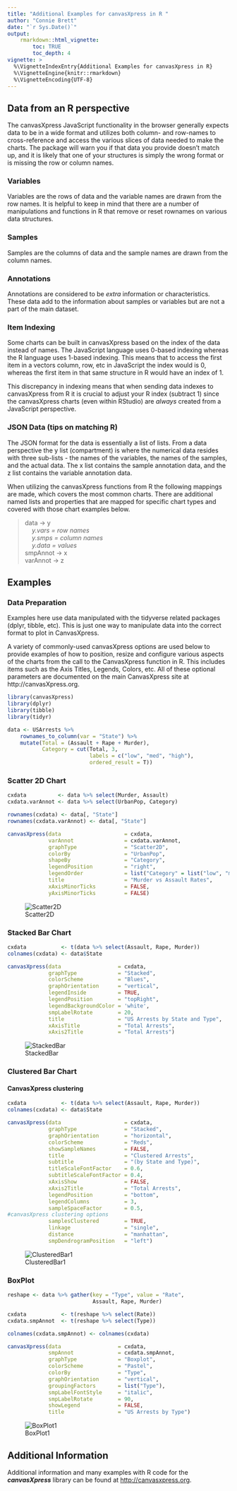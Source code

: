 ```yaml
---
title: "Additional Examples for canvasXpress in R "
author: "Connie Brett"
date: "`r Sys.Date()`"
output: 
    rmarkdown::html_vignette:
        toc: TRUE
        toc_depth: 4
vignette: >
  %\VignetteIndexEntry{Additional Examples for canvasXpress in R}
  %\VignetteEngine{knitr::rmarkdown}
  %\VignetteEncoding{UTF-8}
---
```


## Data from an R perspective

The canvasXpress JavaScript functionality in the browser generally expects data to be in a wide format and utilizes both column- and row-names to cross-reference and access the various slices of data needed to make the charts.  The package will warn you if that data you provide doesn't match up, and it is likely that one of your structures is simply the wrong format or is missing the row or column names.


### Variables

Variables are the rows of data and the variable names are drawn from the row names.  It is helpful to keep in mind that there are a number of manipulations and functions in R that remove or reset rownames on various data structures.


### Samples

Samples are the columns of data and the sample names are drawn from the column names.  


### Annotations

Annotations are considered to be *extra* information or characteristics.  These data add to the information about samples or variables but are not a part of the main dataset.


### Item Indexing

Some charts can be built in canvasXpress based on the index of the data instead of names.  The JavaScript language uses 0-based indexing whereas the R language uses 1-based indexing.  This means that to access the first item in a vectors column, row, etc in JavaScript the index would is 0, whereas the first item in that same structure in R would have an index of 1.

This discrepancy in indexing means that when sending data indexes to canvasXpress from R it is crucial to adjust your R index (subtract 1) since the canvasXpress charts (even within RStudio) are *always* created from a JavaScript perspective.


### JSON Data (tips on matching R)

The JSON format for the data is essentially a list of lists.  From a data perspective the y list (compartment) is where the numerical data resides with three sub-lists - the names of the variables, the names of the samples, and the actual data.  The x list contains the sample annotation data, and the z list contains the variable annotation data.  

When utilizing the canvasXpress functions from R the following mappings are made, which covers the most common charts.  There are additional named lists and properties that are mapped for specific chart types and covered with those chart examples below.

> data -> y  
> &nbsp;&nbsp;&nbsp;&nbsp;*y.vars = row names*  
> &nbsp;&nbsp;&nbsp;&nbsp;*y.smps = column names*  
> &nbsp;&nbsp;&nbsp;&nbsp;*y.data = values*  
> smpAnnot -> x  
> varAnnot -> z


## Examples

### Data Preparation

Examples here use data manipulated with the tidyverse related packages (dplyr, tibble, etc).  This is just one way to manipulate data into the correct format to plot in CanvasXpress.


A variety of commonly-used canvasXpress options are used below to provide examples of how to position, resize and configure various aspects of the charts from the call to the CanvasXpress function in R.  This includes items such as the Axis Titles, Legends, Colors, etc.  All of these optional parameters are documented on the main CanvasXpress site at http://canvasXpress.org.

```r
library(canvasXpress)
library(dplyr)
library(tibble)
library(tidyr)

data <- USArrests %>%
    rownames_to_column(var = "State") %>%
    mutate(Total = (Assault + Rape + Murder),
           Category = cut(Total, 3, 
                          labels = c("low", "med", "high"),
                          ordered_result = T)) 
```

### Scatter 2D Chart

```r
cxdata          <- data %>% select(Murder, Assault)
cxdata.varAnnot <- data %>% select(UrbanPop, Category) 

rownames(cxdata) <- data[, "State"]
rownames(cxdata.varAnnot) <- data[, "State"]

canvasXpress(data                    = cxdata,
             varAnnot                = cxdata.varAnnot,
             graphType               = "Scatter2D",
             colorBy                 = "UrbanPop",
             shapeBy                 = "Category",
             legendPosition          = "right",
             legendOrder             = list("Category" = list("low", "med", "high")),
             title                   = "Murder vs Assault Rates",
             xAxisMinorTicks         = FALSE,
             yAxisMinorTicks         = FALSE)
```
![Scatter2D](images/R-Scatter2D.png)

### Stacked Bar Chart

```r
cxdata           <- t(data %>% select(Assault, Rape, Murder))
colnames(cxdata) <- data$State

canvasXpress(data                  = cxdata,
             graphType             = "Stacked",
             colorScheme           = "Blues",
             graphOrientation      = "vertical",
             legendInside          = TRUE,
             legendPosition        = "topRight",
             legendBackgroundColor = 'white',
             smpLabelRotate        = 20,
             title                 = "US Arrests by State and Type",
             xAxisTitle            = "Total Arrests",
             xAxis2Title           = "Total Arrests")
```
![StackedBar](images/R-StackedBar.png)

### Clustered Bar Chart

#### CanvasXpress clustering

```r
cxdata           <- t(data %>% select(Assault, Rape, Murder))
colnames(cxdata) <- data$State

canvasXpress(data                    = cxdata,
             graphType               = "Stacked",
             graphOrientation        = "horizontal",
             colorScheme             = "Reds",
             showSampleNames         = FALSE,
             title                   = "Clustered Arrests",
             subtitle                = "(by State and Type)",
             titleScaleFontFactor    = 0.6,
             subtitleScaleFontFactor = 0.4,
             xAxisShow               = FALSE,
             xAxis2Title             = "Total Arrests",
             legendPosition          = "bottom",
             legendColumns           = 3,
             sampleSpaceFactor       = 0.5,
#canvasXpress clustering options  
             samplesClustered        = TRUE,
             linkage                 = "single",
             distance                = "manhattan",
             smpDendrogramPosition   = "left")
```
![ClusteredBar1](images/R-ClusteredBar1.png)


### BoxPlot

```r
reshape <- data %>% gather(key = "Type", value = "Rate", 
                           Assault, Rape, Murder)

cxdata           <- t(reshape %>% select(Rate))
cxdata.smpAnnot  <- t(reshape %>% select(Type))

colnames(cxdata.smpAnnot) <- colnames(cxdata)

canvasXpress(data                  = cxdata,
             smpAnnot              = cxdata.smpAnnot,
             graphType             = "Boxplot",
             colorScheme           = "Pastel",
             colorBy               = "Type",
             graphOrientation      = "vertical",
             groupingFactors       = list("Type"),
             smpLabelFontStyle     = "italic",
             smpLabelRotate        = 90,
             showLegend            = FALSE,
             title                 = "US Arrests by Type")
```
![BoxPlot1](images/R-BoxPlot1.png)


## Additional Information 

Additional information and many examples with R code for the ***canvasXpress*** 
library can be found at
[http://canvasxpress.org](http://canvasxpress.org).
